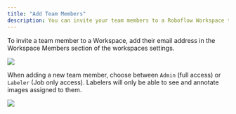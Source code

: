 ```yaml
---
title: "Add Team Members"
description: You can invite your team members to a Roboflow Workspace to collaborate on your projects.
---
```


To invite a team member to a Workspace, add their email address in the Workspace Members section of the workspaces settings.

![](/images/workspaces/3.png)

When adding a new team member, choose between `Admin` (full access) or `Labeler` (Job only access). Labelers will only be able to see and annotate images assigned to them.

![](/images/workspaces/4.png)